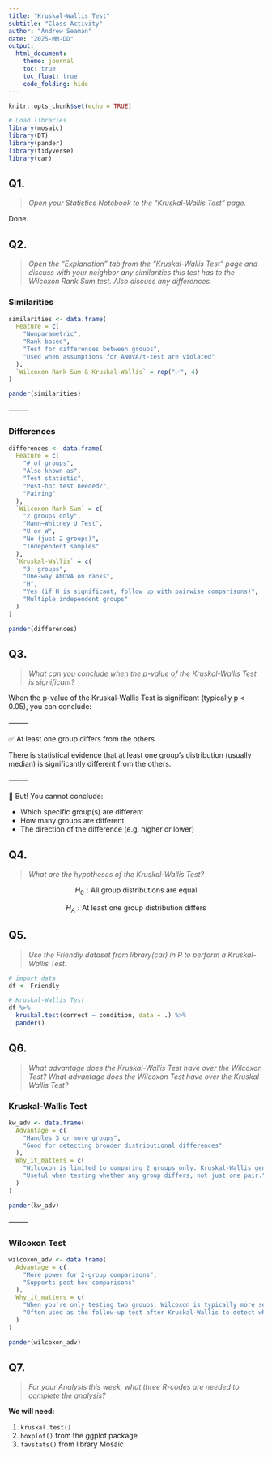 ```yaml
---
title: "Kruskal-Wallis Test"
subtitle: "Class Activity"
author: "Andrew Seaman"
date: "2025-MM-DD"
output: 
  html_document:
    theme: journal
    toc: true
    toc_float: true
    code_folding: hide
---
```


<!-- ------ -->
<!-- SETUP: -->
<!-- ------ -->

```r
knitr::opts_chunk$set(echo = TRUE)
```

```r
# Load libraries
library(mosaic)
library(DT)
library(pander)
library(tidyverse)
library(car)
```

<!-- Setup End -->










<!-- ---------- -->
<!-- QUESTIONS: -->
<!-- ---------- -->

## Q1.
> _Open your Statistics Notebook to the "Kruskal-Wallis Test" page._

Done.

<!-- Q1. End -->





## Q2.
> _Open the "Explanation" tab from the "Kruskal-Wallis Test" page and discuss with your neighbor any similarities this test has to the Wilcoxon Rank Sum test. Also discuss any differences._

### Similarities
```r
similarities <- data.frame(
  Feature = c(
    "Nonparametric",
    "Rank-based",
    "Test for differences between groups",
    "Used when assumptions for ANOVA/t-test are violated"
  ),
  `Wilcoxon Rank Sum & Kruskal-Wallis` = rep("✅", 4)
)

pander(similarities)
```

⸻

### Differences
```r
differences <- data.frame(
  Feature = c(
    "# of groups",
    "Also known as",
    "Test statistic",
    "Post-hoc test needed?",
    "Pairing"
  ),
  `Wilcoxon Rank Sum` = c(
    "2 groups only",
    "Mann–Whitney U Test",
    "U or W",
    "No (just 2 groups)",
    "Independent samples"
  ),
  `Kruskal-Wallis` = c(
    "3+ groups",
    "One-way ANOVA on ranks",
    "H",
    "Yes (if H is significant, follow up with pairwise comparisons)",
    "Multiple independent groups"
  )
)

pander(differences)
```

<!-- Q2. End -->










## Q3.
> _What can you conclude when the p-value of the Kruskal-Wallis Test is significant?_

When the p-value of the Kruskal-Wallis Test is significant (typically p < 0.05), you can conclude:

⸻

✅ At least one group differs from the others

There is statistical evidence that at least one group’s distribution (usually median) is significantly different from the others.

⸻

🧠 But! You cannot conclude:

* Which specific group(s) are different
* How many groups are different
* The direction of the difference (e.g. higher or lower)

<!-- Q3. End -->










## Q4.
> _What are the hypotheses of the Kruskal-Wallis Test?_

$$
H_0: \text{All group distributions are equal}
$$

$$
H_A: \text{At least one group distribution differs}
$$
<!-- Q4. End -->










## Q5.
> _Use the Friendly dataset from library(car) in R to perform a Kruskal-Wallis Test._

```r
# import data
df <- Friendly
```

```r
# Kruskal-Wallis Test
df %>% 
  kruskal.test(correct ~ condition, data = .) %>% 
  pander()
```

<!-- Q5. End -->










## Q6.
> _What advantage does the Kruskal-Wallis Test have over the Wilcoxon Test? What advantage does the Wilcoxon Test have over the Kruskal-Wallis Test?_

### Kruskal-Wallis Test
```r
kw_adv <- data.frame(
  Advantage = c(
    "Handles 3 or more groups",
    "Good for detecting broader distributional differences"
  ),
  Why_it_matters = c(
    "Wilcoxon is limited to comparing 2 groups only. Kruskal-Wallis generalizes that to multiple independent groups.",
    "Useful when testing whether any group differs, not just one pair."
  )
)

pander(kw_adv)
```

⸻

### Wilcoxon Test
```r
wilcoxon_adv <- data.frame(
  Advantage = c(
    "More power for 2-group comparisons",
    "Supports post-hoc comparisons"
  ),
  Why_it_matters = c(
    "When you're only testing two groups, Wilcoxon is typically more sensitive and powerful than Kruskal-Wallis.",
    "Often used as the follow-up test after Kruskal-Wallis to detect which groups differ."
  )
)

pander(wilcoxon_adv)
```

<!-- Q6. End -->










## Q7.
> _For your Analysis this week, what three R-codes are needed to complete the analysis?_

__We will need:__

1. `kruskal.test()`
2. `boxplot()` from the ggplot package
3. `favstats()` from library Mosaic

<!-- Q7. End -->





<!-- Questions End -->





<!-- -------- -->
<!-- FILE END -->
<!-- -------- -->